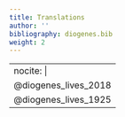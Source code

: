 ```yaml
---
title: Translations
author: ''
bibliography: diogenes.bib
weight: 2
---
```

---
nocite: | 
  @diogenes_lives_2018
  @diogenes_lives_1925
---



